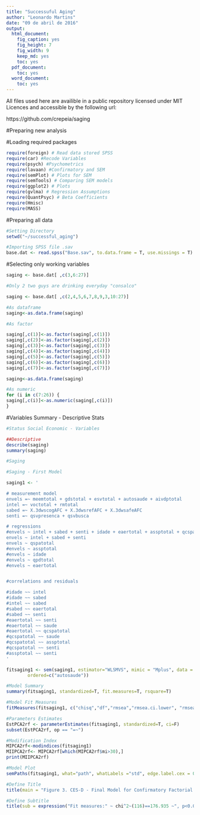 ```yaml
---
title: "Successuful Aging"
author: "Leonardo Martins"
date: "09 de abril de 2016"
output:
  html_document:
    fig_caption: yes
    fig_height: 7
    fig_width: 9
    keep_md: yes
    toc: yes
  pdf_document:
    toc: yes
  word_document:
    toc: yes
---
```


All files used here are availible in a public repository licensed under MIT Licences and accessible by the following url:

https://github.com/crepeia/saging


#Preparing new analysis

#Loading required packages
```r
require(foreign) # Read data stored SPSS
require(car) #Recode Variables
require(psych) #Psychometrics
require(lavaan) #Confirmatory and SEM
require(semPlot) # Plots for SEM
require(semTools) # Comparing SEM models
require(ggplot2) # Plots
require(gvlma) # Regression Assumptions 
require(QuantPsyc) # Beta Coefficients
require(Hmisc)
require(MASS)
```

#Preparing all data
```r
#Setting Directory
setwd("~/successful_aging")

#Importing SPSS file .sav
base.dat <- read.spss("Base.sav", to.data.frame = T, use.missings = T)
```


#Selecting only working variables
```r
saging <- base.dat[ ,c(3,6:27)]

#Only 2 two guys are drinking everyday "consalco"

saging <- base.dat[ ,c(2,4,5,6,7,8,9,3,10:27)]

#As dataframe
saging<-as.data.frame(saging)

#As factor

saging[,c(1)]<-as.factor(saging[,c(1)])
saging[,c(2)]<-as.factor(saging[,c(2)])
saging[,c(3)]<-as.factor(saging[,c(3)])
saging[,c(4)]<-as.factor(saging[,c(4)])
saging[,c(5)]<-as.factor(saging[,c(5)])
saging[,c(6)]<-as.factor(saging[,c(6)])
saging[,c(7)]<-as.factor(saging[,c(7)])

saging<-as.data.frame(saging)

#As numeric
for (i in c(7:26)) {
saging[,c(i)]<-as.numeric(saging[,c(i)])
}
```

#Variables Summary - Descriptive Stats
```r
#Status Social Economic - Variables

##Descriptive 
describe(saging)
summary(saging)
```

```r
#Saging

#Saging - First Model

saging1 <- '

# measurement model
envels =~ meemtotal + gdstotal + esvtotal + autosaude + aivdptotal
intel =~ voctotal + rmtotal
sabed =~ X.3dwscogAFC + X.3dwsrefAFC + X.3dwsafeAFC
senti =~ qsvpresenca + qsvbusca

# regressions
#envels ~ intel + sabed + senti + idade + eaertotal + assptotal + qcspatotal + saude
envels ~ intel + sabed + senti
envels ~ qspatotal
#envels ~ assptotal
#envels ~ idade
#envels ~ qpdtotal
#envels ~ eaertotal


#correlations and residuals 

#idade ~~ intel
#idade ~~ sabed
#intel ~~ sabed
#sabed ~~ eaertotal
#sabed ~~ senti
#eaertotal ~~ senti
#eaertotal ~~ saude
#eaertotal ~~ qcspatotal
#qcspatotal ~~ saude
#qcspatotal ~~ assptotal
#qcspatotal ~~ senti
#assptotal ~~ senti
'

fitsaging1 <- sem(saging1, estimator="WLSMVS", mimic = "Mplus", data = saging,
        ordered=c("autosaude"))

#Model Summary 
summary(fitsaging1, standardized=T, fit.measures=T, rsquare=T)

#Model Fit Measures
fitMeasures(fitsaging1, c("chisq","df","rmsea","rmsea.ci.lower", "rmsea.ci.upper", "srmr", "cfi", "tli", "nfi", "ecvi"))

#Parameters Estimates
EstPCA2rf <- parameterEstimates(fitsaging1, standardized=T, ci=F)
subset(EstPCA2rf, op == "=~")

#Modification Index
MIPCA2rf<-modindices(fitsaging1)
MIIPCA2rf<- MIPCA2rf[which(MIPCA2rf$mi>30),]
print(MIIPCA2rf)

#Model Plot
semPaths(fitsaging1, what="path", whatLabels ="std", edge.label.cex = 0.7, exoVar = F, exoCov = T, layout = "tree2", optimizeLatRes=T, style = "lisrel", curve= 0.9, sizeLat = 5, sizeLat2 = 5, sizeMan = 3, sizeMan2 = 3, title = T, thresholds = F, curvePivot=T, intercepts = F, residuals = F)

#Define Title
title(main = "Figure 3. CES-D - Final Model for Confirmatory Factorial Analysis", line = 1)

#Define Subtitle
title(sub = expression("Fit measures:" ~ chi^2~(116)==176.935 ~", p<0.001, n=303; CFI=0.995; TLI=0.994; NFI=0.986; RMSEA=0.032, 90%CI(0.022-0.041); SRMR=0.045"), line = 3, font.sub = 1, cex.sub = 0.5)
```

